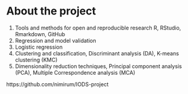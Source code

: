 
# About the project

1. Tools and methods for open and reproducible research R, RStudio, Rmarkdown, GitHub
2. Regression and model validation
3. Logistic regression
4. Clustering and classification, Discriminant analysis (DA), K-means clustering (KMC)
5. Dimensionality reduction techniques, Principal component analysis (PCA), Multiple Correspondence analysis (MCA)

https://github.com/nimirum/IODS-project
